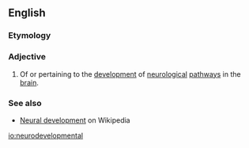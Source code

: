 ==English==

===Etymology===
{{prefix|en|neuro|developmental}}

===Adjective===
{{en-adj|-}}

# Of or pertaining to the [[development]] of [[neurological]] [[pathway]]s in the [[brain]].

===See also===
* [[w:Neural development|Neural development]] on Wikipedia

[[io:neurodevelopmental]]